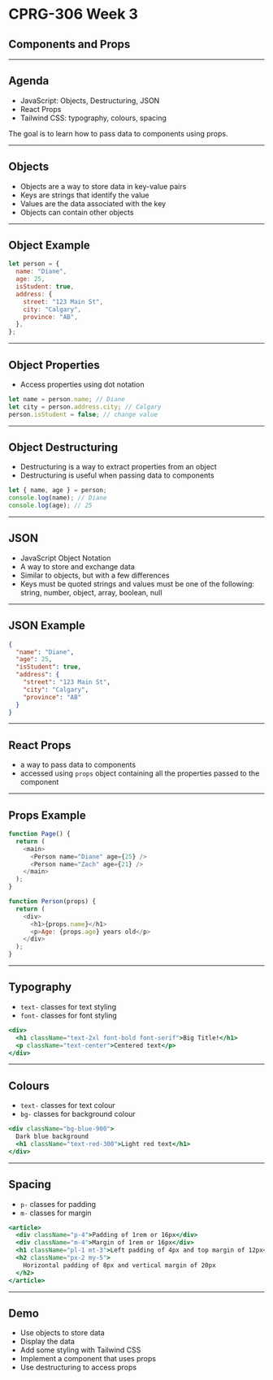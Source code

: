 # CPRG-306 Week 3

## Components and Props

---

## Agenda

- JavaScript: Objects, Destructuring, JSON
- React Props
- Tailwind CSS: typography, colours, spacing

The goal is to learn how to pass data to components using props.

---

## Objects

- Objects are a way to store data in key-value pairs
- Keys are strings that identify the value
- Values are the data associated with the key
- Objects can contain other objects

---

## Object Example

```js
let person = {
  name: "Diane",
  age: 25,
  isStudent: true,
  address: {
    street: "123 Main St",
    city: "Calgary",
    province: "AB",
  },
};
```

---

## Object Properties

- Access properties using dot notation

```js
let name = person.name; // Diane
let city = person.address.city; // Calgary
person.isStudent = false; // change value
```

---

## Object Destructuring

- Destructuring is a way to extract properties from an object
- Destructuring is useful when passing data to components

```js
let { name, age } = person;
console.log(name); // Diane
console.log(age); // 25
```

---

## JSON

- JavaScript Object Notation
- A way to store and exchange data
- Similar to objects, but with a few differences
- Keys must be quoted strings and values must be one of the following: string, number, object, array, boolean, null

---

## JSON Example

```json
{
  "name": "Diane",
  "age": 25,
  "isStudent": true,
  "address": {
    "street": "123 Main St",
    "city": "Calgary",
    "province": "AB"
  }
}
```

---

## React Props

- a way to pass data to components
- accessed using `props` object containing all the properties passed to the component

---

## Props Example

```js
function Page() {
  return (
    <main>
      <Person name="Diane" age={25} />
      <Person name="Zach" age={21} />
    </main>
  );
}

function Person(props) {
  return (
    <div>
      <h1>{props.name}</h1>
      <p>Age: {props.age} years old</p>
    </div>
  );
}
```

---

## Typography

- `text-` classes for text styling
- `font-` classes for font styling

```jsx
<div>
  <h1 className="text-2xl font-bold font-serif">Big Title!</h1>
  <p className="text-center">Centered text</p>
</div>
```

---

## Colours

- `text-` classes for text colour
- `bg-` classes for background colour

```jsx
<div className="bg-blue-900">
  Dark blue background
  <h1 className="text-red-300">Light red text</h1>
</div>
```

---

## Spacing

- `p-` classes for padding
- `m-` classes for margin

```jsx
<article>
  <div className="p-4">Padding of 1rem or 16px</div>
  <div className="m-4">Margin of 1rem or 16px</div>
  <h1 className="pl-1 mt-3">Left padding of 4px and top margin of 12px</h1>
  <h2 className="px-2 my-5">
    Horizontal padding of 8px and vertical margin of 20px
  </h2>
</article>
```

---

## Demo

- Use objects to store data
- Display the data
- Add some styling with Tailwind CSS
- Implement a component that uses props
- Use destructuring to access props
